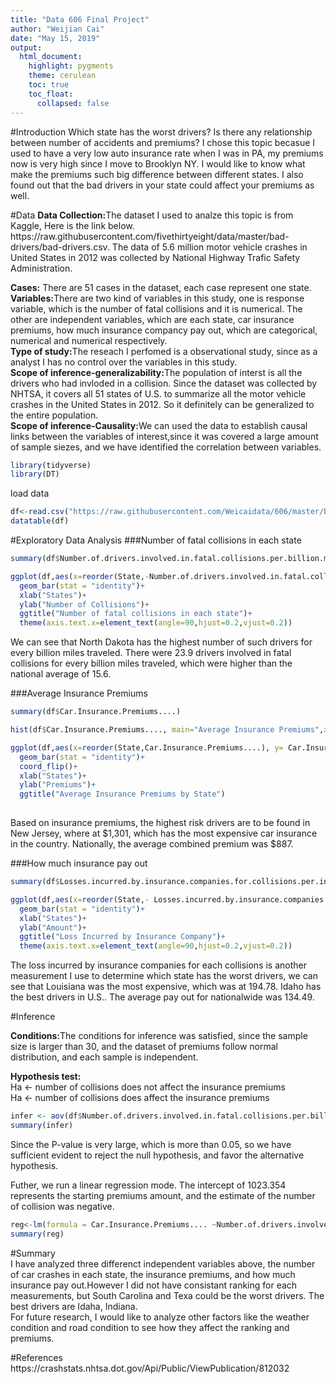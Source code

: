 ---
title: "Data 606 Final Project"
author: "Weijian Cai"
date: "May 15, 2019"
output: 
  html_document:
    highlight: pygments
    theme: cerulean
    toc: true
    toc_float:
      collapsed: false
---
#Introduction
Which state has the worst drivers? Is there any relationship between number of accidents and premiums? I chose this topic becasue I used to have a very low auto insurance rate when I was in PA, my premiums now is very high since I move to Brooklyn NY. I would like to know what make the premiums such big difference between different states. I also found out that the bad drivers in your state could affect your premiums as well.


#Data
**Data Collection:**The dataset I used to analze this topic is from Kaggle, Here is the link below. https://raw.githubusercontent.com/fivethirtyeight/data/master/bad-drivers/bad-drivers.csv. The data of 5.6 million motor vehicle crashes in United States in 2012 was collected by National Highway Trafic Safety Administration.  

**Cases:** There are 51 cases in the dataset, each case represent one state.  
**Variables:**There are two kind of variables in this study, one is response variable, which is the number of fatal collisions and it is numerical. The other are independent variables, which are each state, car insurance premiums, how much insurance compancy pay out, which are categorical, numerical and numerical respectively.  
**Type of study:**The reseach I perfomed is a observational study, since as a analyst I has no control over the variables in this study.  
**Scope of inference-generalizability:**The population of interst is all the drivers who had invloded in a collision. Since the dataset was collected by NHTSA, it covers all 51 states of U.S. to summarize all the motor vehicle crashes in the United States in 2012. So it definitely can be generalized to the entire population.  
**Scope of inference-Causality:**We can used the data to establish causal links between the variables of interest,since it was covered a large amount of sample siezes, and we have identified the correlation between variables.


```{r}
library(tidyverse)
library(DT)
```

load data
```{r}
df<-read.csv("https://raw.githubusercontent.com/Weicaidata/606/master/bad-drivers.csv")
datatable(df)
```

#Exploratory Data Analysis
###Number of fatal collisions in each state
```{r}
summary(df$Number.of.drivers.involved.in.fatal.collisions.per.billion.miles)
```

```{r}
ggplot(df,aes(x=reorder(State,-Number.of.drivers.involved.in.fatal.collisions.per.billion.miles), y=Number.of.drivers.involved.in.fatal.collisions.per.billion.miles) )+
  geom_bar(stat = "identity")+
  xlab("States")+
  ylab("Number of Collisions")+
  ggtitle("Number of fatal collisions in each state")+
  theme(axis.text.x=element_text(angle=90,hjust=0.2,vjust=0.2))
```
  
We can see that North Dakota has the highest number of such drivers for every billion miles traveled. There were 23.9 drivers involved in fatal collisions for every billion miles traveled, which were higher than the national average of 15.6.

###Average Insurance Premiums
```{r}
summary(df$Car.Insurance.Premiums....)
```

```{r}
hist(df$Car.Insurance.Premiums...., main="Average Insurance Premiums",xlab="Premiums Amount")
```

```{r}
ggplot(df,aes(x=reorder(State,Car.Insurance.Premiums....), y= Car.Insurance.Premiums....) )+
  geom_bar(stat = "identity")+
  coord_flip()+
  xlab("States")+
  ylab("Premiums")+
  ggtitle("Average Insurance Premiums by State")
 
```
  
Based on insurance premiums, the highest risk drivers are to be found in New Jersey, where at $1,301, which has the most expensive car insurance in the country. Nationally, the average combined premium was $887.


###How much insurance pay out
```{r}
summary(df$Losses.incurred.by.insurance.companies.for.collisions.per.insured.driver....)
```

```{r}
ggplot(df,aes(x=reorder(State,- Losses.incurred.by.insurance.companies.for.collisions.per.insured.driver....), y= Losses.incurred.by.insurance.companies.for.collisions.per.insured.driver....) )+
  geom_bar(stat = "identity")+
  xlab("States")+
  ylab("Amount")+
  ggtitle("Loss Incurred by Insurance Company")+
  theme(axis.text.x=element_text(angle=90,hjust=0.2,vjust=0.2))
```
  
The loss incurred by insurance companies for each collisions is another measurement I use to determine which state has the worst drivers, we can see that Louisiana was the most expensive, which was at 194.78. Idaho has the best drivers in U.S.. The average pay out for nationalwide was 134.49.  


#Inference

**Conditions:**The conditions for inference was satisfied, since the sample size is larger than 30, and the dataset of premiums follow normal distribution, and each sample is independent.

**Hypothesis test:**  
Ha <- number of collisions does not affect the insurance premiums  
Ha <- number of collisions does affect the insurance premiums

```{r}
infer <- aov(df$Number.of.drivers.involved.in.fatal.collisions.per.billion.miles ~ df$Car.Insurance.Premiums....)
summary(infer)
```
Since the P-value is very large, which is more than 0.05, so we have sufficient evident to reject the null hypothesis, and favor the alternative hypothesis.  



Futher, we run a linear regression mode. The intercept of 1023.354 represents the starting premiums amount, and the estimate of the number of collision was negative.
```{r}
reg<-lm(formula = Car.Insurance.Premiums.... ~Number.of.drivers.involved.in.fatal.collisions.per.billion.miles , data = df)
summary(reg)
```

#Summary  
I have analyzed three differenct independent variables above, the number of car crashes in each state, the insurance premiums, and how much insurance pay out.However I did not have consistant ranking for each measurements, but South Carolina and Texa could be the worst drivers. The best drivers are Idaha, Indiana.  
For future research, I would like to analyze other factors like the weather condition and road condition to see how they affect the ranking and premiums.

#References
https://crashstats.nhtsa.dot.gov/Api/Public/ViewPublication/812032